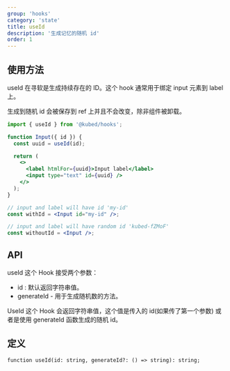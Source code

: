 ```yaml
---
group: 'hooks'
category: 'state'
title: useId
description: '生成记忆的随机 id'
order: 1
---
```


## 使用方法

useId 在寻软是生成持续存在的 ID。这个 hook 通常用于绑定 input 元素到 label 上。

生成到随机 id 会被保存到 ref 上并且不会改变，除非组件被卸载。


```jsx
import { useId } from '@kubed/hooks';

function Input({ id }) {
  const uuid = useId(id);

  return (
    <>
      <label htmlFor={uuid}>Input label</label>
      <input type="text" id={uuid} />
    </>
  );
}

// input and label will have id 'my-id'
const withId = <Input id="my-id" />;

// input and label will have random id 'kubed-fZMoF'
const withoutId = <Input />;
```

## API

useId 这个 Hook 接受两个参数：

- id : 默认返回字符串值。
- generateId - 用于生成随机数的方法。

UseId 这个 Hook 会返回字符串值，这个值是传入的 id(如果传了第一个参数) 或者是使用 generateId 函数生成的随机 id。

## 定义

```tsx
function useId(id: string, generateId?: () => string): string;
```
